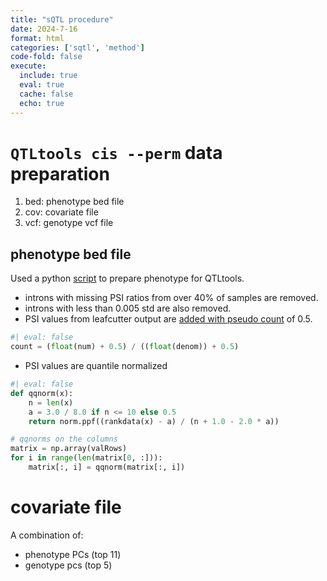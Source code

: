 ```yaml
---
title: "sQTL procedure"
date: 2024-7-16
format: html
categories: ['sqtl', 'method']
code-fold: false
execute:
  include: true
  eval: true
  cache: false
  echo: true
---
```




# `QTLtools cis --perm` data preparation


1. bed: phenotype bed file
2. cov: covariate file
3. vcf: genotype vcf file


## phenotype bed file

Used a python [script](https://github.com/daiuc/SpliFi/blob/d433ad3784df09b659b8d54e8b8e2bf5f7aa280b/code/workflow/scripts/preparePheno.py) to prepare phenotype for QTLtools.


- introns with missing PSI ratios from over 40% of samples are removed.
- introns with less than 0.005 std are also removed.
- PSI values from leafcutter output are [added with pseudo count](https://github.com/daiuc/SpliFi/blob/d433ad3784df09b659b8d54e8b8e2bf5f7aa280b/code/workflow/scripts/preparePheno.py#L166C17-L166C68) of 0.5.

```python
#| eval: false
count = (float(num) + 0.5) / ((float(denom)) + 0.5)
```


- PSI values are quantile normalized

```python
#| eval: false
def qqnorm(x):
    n = len(x)
    a = 3.0 / 8.0 if n <= 10 else 0.5
    return norm.ppf((rankdata(x) - a) / (n + 1.0 - 2.0 * a))

# qqnorms on the columns
matrix = np.array(valRows)
for i in range(len(matrix[0, :])):
    matrix[:, i] = qqnorm(matrix[:, i])

```


# covariate file

A combination of:

- phenotype PCs (top 11)
- genotype pcs (top 5)






















































